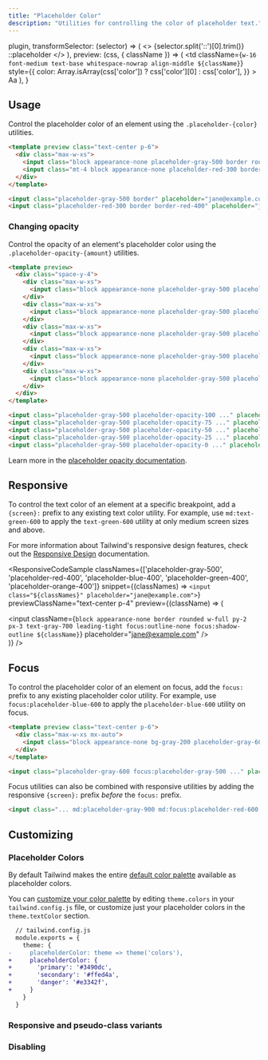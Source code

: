 ```yaml
---
title: "Placeholder Color"
description: "Utilities for controlling the color of placeholder text."
---
```



  plugin,
  transformSelector: (selector) => (
    <>
      {selector.split('::')[0].trim()}
      <span className="text-gray-500">::placeholder</span>
    </>
  ),
  preview: (css, { className }) => (
    <td
      className={`w-16 font-medium text-base whitespace-nowrap align-middle ${className}`}
      style={{
        color: Array.isArray(css['color']) ? css['color'][0] : css['color'],
      }}
    >
      Aa
    </td>
  ),
}

## Usage

Control the placeholder color of an element using the `.placeholder-{color}` utilities.

```html
<template preview class="text-center p-6">
  <div class="max-w-xs">
    <input class="block appearance-none placeholder-gray-500 border rounded w-full py-2 px-3 text-gray-700 leading-tight focus:outline-none focus:shadow-outline" placeholder="jane@example.com">
    <input class="mt-4 block appearance-none placeholder-red-300 border border-red-400 rounded w-full py-2 px-3 text-gray-700 leading-tight focus:outline-none focus:shadow-outline" placeholder="jane@example.com">
  </div>
</template>

<input class="placeholder-gray-500 border" placeholder="jane@example.com">
<input class="placeholder-red-300 border border-red-400" placeholder="jane@example.com">
```

### Changing opacity

Control the opacity of an element's placeholder color using the `.placeholder-opacity-{amount}` utilities.

```html
<template preview>
  <div class="space-y-4">
    <div class="max-w-xs">
      <input class="block appearance-none placeholder-gray-500 placeholder-opacity-100 border rounded w-full py-2 px-3 text-gray-700 leading-tight focus:outline-none focus:shadow-outline" placeholder="jane@example.com">
    </div>
    <div class="max-w-xs">
      <input class="block appearance-none placeholder-gray-500 placeholder-opacity-75 border rounded w-full py-2 px-3 text-gray-700 leading-tight focus:outline-none focus:shadow-outline" placeholder="jane@example.com">
    </div>
    <div class="max-w-xs">
      <input class="block appearance-none placeholder-gray-500 placeholder-opacity-50 border rounded w-full py-2 px-3 text-gray-700 leading-tight focus:outline-none focus:shadow-outline" placeholder="jane@example.com">
    </div>
    <div class="max-w-xs">
      <input class="block appearance-none placeholder-gray-500 placeholder-opacity-25 border rounded w-full py-2 px-3 text-gray-700 leading-tight focus:outline-none focus:shadow-outline" placeholder="jane@example.com">
    </div>
    <div class="max-w-xs">
      <input class="block appearance-none placeholder-gray-500 placeholder-opacity-0 border rounded w-full py-2 px-3 text-gray-700 leading-tight focus:outline-none focus:shadow-outline" placeholder="jane@example.com">
    </div>
  </div>
</template>

<input class="placeholder-gray-500 placeholder-opacity-100 ..." placeholder="jane@example.com">
<input class="placeholder-gray-500 placeholder-opacity-75 ..." placeholder="jane@example.com">
<input class="placeholder-gray-500 placeholder-opacity-50 ..." placeholder="jane@example.com">
<input class="placeholder-gray-500 placeholder-opacity-25 ..." placeholder="jane@example.com">
<input class="placeholder-gray-500 placeholder-opacity-0 ..." placeholder="jane@example.com">
```

Learn more in the [placeholder opacity documentation](/docs/placeholder-opacity).

## Responsive

To control the text color of an element at a specific breakpoint, add a `{screen}:` prefix to any existing text color utility. For example, use `md:text-green-600` to apply the `text-green-600` utility at only medium screen sizes and above.

For more information about Tailwind's responsive design features, check out the [Responsive Design](/docs/responsive-design) documentation.

<ResponsiveCodeSample
  classNames={['placeholder-gray-500', 'placeholder-red-400', 'placeholder-blue-400', 'placeholder-green-400', 'placeholder-orange-400']}
  snippet={(classNames) => `
    <input class="${classNames}" placeholder="jane@example.com">
  `}
  previewClassName="text-center p-4"
  preview={(className) => (
    <div className="max-w-xs mx-auto">
      <input className={`block appearance-none border rounded w-full py-2 px-3 text-gray-700 leading-tight focus:outline-none focus:shadow-outline ${className}`} placeholder="jane@example.com" />
    </div>
  )}
/>

## Focus

To control the placeholder color of an element on focus, add the `focus:` prefix to any existing placeholder color utility. For example, use `focus:placeholder-blue-600` to apply the `placeholder-blue-600` utility on focus.

```html
<template preview class="text-center p-6">
  <div class="max-w-xs mx-auto">
    <input class="block appearance-none bg-gray-200 placeholder-gray-600 border border-transparent focus:border-gray-300 focus:bg-white focus:placeholder-gray-500 rounded w-full py-2 px-3 text-gray-700 leading-tight focus:outline-none" placeholder="jane@example.com">
  </div>
</template>

<input class="placeholder-gray-600 focus:placeholder-gray-500 ..." placeholder="jane@example.com">
```

Focus utilities can also be combined with responsive utilities by adding the responsive `{screen}:` prefix *before* the `focus:` prefix.

```html
<input class="... md:placeholder-gray-900 md:focus:placeholder-red-600 ...">
```

## Customizing

### Placeholder Colors

By default Tailwind makes the entire [default color palette](/docs/customizing-colors#default-color-palette) available as placeholder colors.

You can [customize your color palette](/docs/colors#customizing) by editing `theme.colors` in your `tailwind.config.js` file, or customize just your placeholder colors in the `theme.textColor` section.

```diff
  // tailwind.config.js
  module.exports = {
    theme: {
-     placeholderColor: theme => theme('colors'),
+     placeholderColor: {
+       'primary': '#3490dc',
+       'secondary': '#ffed4a',
+       'danger': '#e3342f',
+     }
    }
  }
```

### Responsive and pseudo-class variants

<Variants plugin="placeholderColor" />

### Disabling

<Disabling plugin="placeholderColor" />
